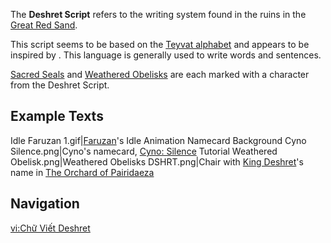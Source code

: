 {{CustomTabs
|tab1 = Overview
|tab2 = Texts
}}
{{Community}}
{{Terminology Infobox
|image        = Deshret Alphabet.png
|caption      = 
|type         = Languages
}}
<section begin="Description" />The '''Deshret Script''' refers to the writing system found in the ruins in the [[Great Red Sand]].

This script seems to be based on the [[Teyvat Language|Teyvat alphabet]] and appears to be inspired by {{w|Egyptian hieroglyphs}}. This language is generally used to write {{w|Egyptian language|Egyptian}} words and sentences.<section end="Description" />

[[Sacred Seal]]s and [[Weathered Obelisk]]s are each marked with a character from the Deshret Script.

==Example Texts==
{{Main|Deshret Script/Texts}}
<gallery>
Idle Faruzan 1.gif|[[Faruzan]]'s Idle Animation
Namecard Background Cyno Silence.png|Cyno's namecard, [[Cyno: Silence]]
Tutorial Weathered Obelisk.png|Weathered Obelisks
DSHRT.png|Chair with [[King Deshret]]'s name in [[The Orchard of Pairidaeza]]
</gallery>
<!--
==References==
{{Reflist}}
-->
{{clr}}

==Navigation==
{{Lore Navbox|state=collapsed}}
{{Language Navbox}}

[[vi:Chữ Viết Deshret]]